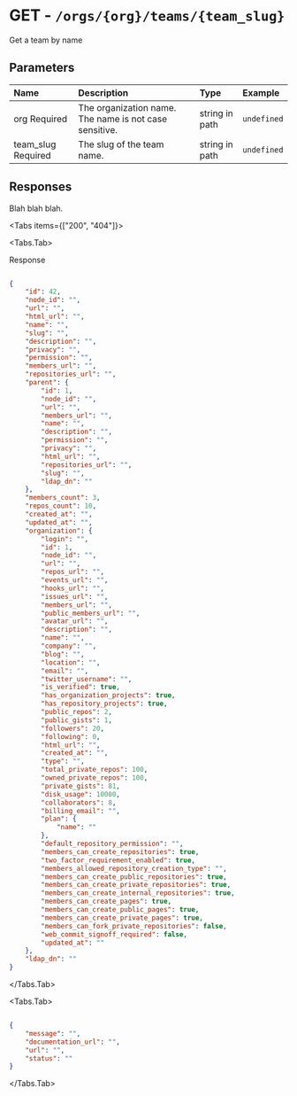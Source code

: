 
# GET - `/orgs/{org}/teams/{team_slug}`

Get a team by name

## Parameters

| Name | Description | Type | Example |
| :---- | :---- | :---- | :---- |
| org <span class="bg-blue-100 text-blue-800 text-xs font-medium me-2 px-2.5 py-0.5 rounded dark:bg-blue-900 dark:text-blue-300">Required</span> | The organization name. The name is not case sensitive. | string in path | `undefined` |
| team_slug <span class="bg-blue-100 text-blue-800 text-xs font-medium me-2 px-2.5 py-0.5 rounded dark:bg-blue-900 dark:text-blue-300">Required</span> | The slug of the team name. | string in path | `undefined` |

## Responses

Blah blah blah.

<Tabs items={["200", "404"]}>

<Tabs.Tab>

Response

```json

{
    "id": 42,
    "node_id": "",
    "url": "",
    "html_url": "",
    "name": "",
    "slug": "",
    "description": "",
    "privacy": "",
    "permission": "",
    "members_url": "",
    "repositories_url": "",
    "parent": {
        "id": 1,
        "node_id": "",
        "url": "",
        "members_url": "",
        "name": "",
        "description": "",
        "permission": "",
        "privacy": "",
        "html_url": "",
        "repositories_url": "",
        "slug": "",
        "ldap_dn": ""
    },
    "members_count": 3,
    "repos_count": 10,
    "created_at": "",
    "updated_at": "",
    "organization": {
        "login": "",
        "id": 1,
        "node_id": "",
        "url": "",
        "repos_url": "",
        "events_url": "",
        "hooks_url": "",
        "issues_url": "",
        "members_url": "",
        "public_members_url": "",
        "avatar_url": "",
        "description": "",
        "name": "",
        "company": "",
        "blog": "",
        "location": "",
        "email": "",
        "twitter_username": "",
        "is_verified": true,
        "has_organization_projects": true,
        "has_repository_projects": true,
        "public_repos": 2,
        "public_gists": 1,
        "followers": 20,
        "following": 0,
        "html_url": "",
        "created_at": "",
        "type": "",
        "total_private_repos": 100,
        "owned_private_repos": 100,
        "private_gists": 81,
        "disk_usage": 10000,
        "collaborators": 8,
        "billing_email": "",
        "plan": {
            "name": ""
        },
        "default_repository_permission": "",
        "members_can_create_repositories": true,
        "two_factor_requirement_enabled": true,
        "members_allowed_repository_creation_type": "",
        "members_can_create_public_repositories": true,
        "members_can_create_private_repositories": true,
        "members_can_create_internal_repositories": true,
        "members_can_create_pages": true,
        "members_can_create_public_pages": true,
        "members_can_create_private_pages": true,
        "members_can_fork_private_repositories": false,
        "web_commit_signoff_required": false,
        "updated_at": ""
    },
    "ldap_dn": ""
}

```

</Tabs.Tab>

<Tabs.Tab>



```json

{
    "message": "",
    "documentation_url": "",
    "url": "",
    "status": ""
}

```

</Tabs.Tab>

</Tabs>
